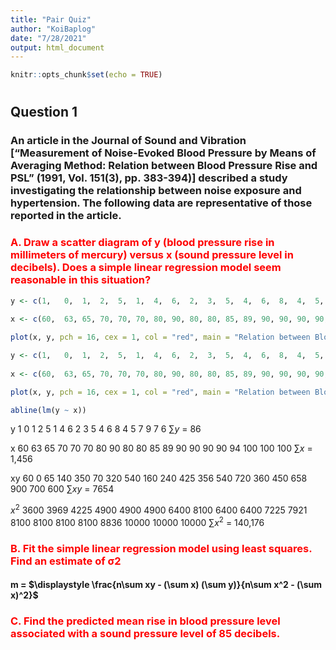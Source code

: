 ---
title: "Pair Quiz"
author: "KoiBaplog"
date: "7/28/2021"
output: html_document
---

```{r setup, include=FALSE}
knitr::opts_chunk$set(echo = TRUE)
```

# {.tabset} 

## Question 1 

### An article in the Journal of Sound and Vibration ["Measurement of Noise-Evoked Blood Pressure by Means of Averaging Method: Relation between Blood Pressure Rise and PSL" (1991, Vol. 151(3), pp. 383-394)] described a study investigating the relationship between noise exposure and hypertension. The following data are representative of those reported in the article.

### <span style="color:red">A. Draw a scatter diagram of y (blood pressure rise in millimeters of mercury) versus x (sound pressure level in decibels). Does a simple linear regression model seem reasonable in this situation? </span>

``` {R}
y <- c(1,	0,	1,	2,	5,	1,	4,	6,	2,	3,	5,	4,	6,	8,	4,	5,	7,	9,	7,	6)
 
x <- c(60,	63,	65,	70,	70,	70,	80,	90,	80,	80,	85,	89,	90,	90,	90,	90,	94,	100,	100,	100)

plot(x, y, pch = 16, cex = 1, col = "red", main = "Relation between Blood Pressure Rise and PSL", xlab = "Sound Pressure Level (db)", ylab = "Blood Pressure Rise (mm)")


```
``` {R}
y <- c(1,	0,	1,	2,	5,	1,	4,	6,	2,	3,	5,	4,	6,	8,	4,	5,	7,	9,	7,	6)
 
x <- c(60,	63,	65,	70,	70,	70,	80,	90,	80,	80,	85,	89,	90,	90,	90,	90,	94,	100,	100,	100)

plot(x, y, pch = 16, cex = 1, col = "red", main = "Relation between Blood Pressure Rise and PSL", xlab = "Sound Pressure Level (db)", ylab = "Blood Pressure Rise (mm)")

abline(lm(y ~ x))
```

y	1	0	1	2	5	1	4	6	2	3	5	4	6	8	4	5	7	9	7	6 $\sum y$ = 86

x	60	63	65	70	70	70	80	90	80	80	85	89	90	90	90	90	94	100	100	100 $\sum x$ = 1,456

xy 60 0 65 140 350 70 320 540 160 240 425 356 540 720 360 450 658 900 700 600 $\sum xy$ = 7654

$x^2$ 3600 3969 4225 4900 4900 4900 6400 8100 6400 6400 7225 7921 8100 8100 8100 8100 8836 10000 10000 10000 $\sum x^2$ = 140,176


### <span style="color:red">B. Fit the simple linear regression model using least squares. Find an estimate of  σ2</span>

#### m =  $\displaystyle \frac{n\sum xy - (\sum x) (\sum y)}{n\sum x^2 - (\sum x)^2}$ 


### <span style="color:red">C. Find the predicted mean rise in blood pressure level associated with a sound pressure level of 85 decibels.</span>
